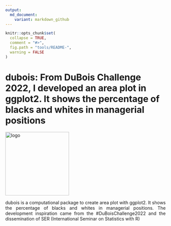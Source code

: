 ```yaml
---
output:
  md_document:
    variant: markdown_github
---
```


<!-- README.md is generated from README.Rmd. Please edit that file -->

```r
knitr::opts_chunk$set(
  collapse = TRUE,
  comment = "#>",
  fig.path = "tools/README-",
  warning = FALSE
)
```

# dubois: From DuBois Challenge 2022, I developed an area plot in ggplot2. It shows the percentage of blacks and whites in managerial positions 

<img align="center" src="https://github.com/IcaroBernardes/dubois/blob/master/img/icaro_dubois_tt.jpeg?raw=true" alt="logo" height="200">
<p align="justify">dubois is a computational package to create area plot with ggplot2. It shows the percentage of blacks and whites in managerial positions. The development inspiration came from the #DuBoisChallenge2022 and the dissemination of SER (International Seminar on Statistics with R) </p> 
